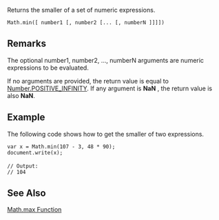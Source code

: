 Returns the smaller of a set of numeric expressions.

 Math.min([ number1 [, number2 [... [, numberN ]]]])
==Remarks==
The optional number1, number2, ..., numberN arguments are numeric expressions to be evaluated.

If no arguments are provided, the return value is equal to [[javascript/Number/constants|Number.POSITIVE_INFINITY]]. If any argument is '''NaN''' , the return value is also '''NaN'''.


==Example==
The following code shows how to get the smaller of two expressions.

 var x = Math.min(107 - 3, 48 * 90);
 document.write(x);
 
 // Output:
 // 104

==See Also==

              
[[javascript/Math/max|Math.max Function]]
